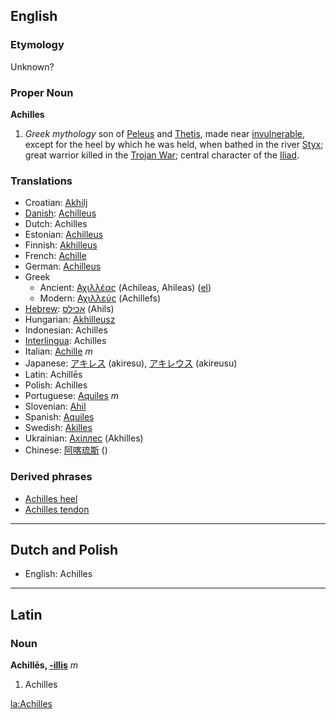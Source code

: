 ==English==
===Etymology===
Unknown?

===Proper Noun===
'''Achilles'''
{{wikipedia}}
# ''Greek mythology'' son of [[Peleus]] and [[Thetis]], made near [[invulnerable]], except for the heel by which he was held, when bathed in the river [[Styx]]; great warrior killed in the [[Trojan War]]; central character of the [[Iliad]].

=== Translations ===
*Croatian: [[Akhilj]]
*[[Danish]]: [[Achilleus]]
*Dutch: Achilles
*Estonian: [[Achilleus]]
*Finnish: [[Akhilleus]]
*French: [[Achille]] 
*German: [[Achilleus]] 
*Greek
**Ancient: [[Αχιλλέας]] (Achileas, Ahileas) ([[:el:Αχιλλέας|el]])
**Modern: [[Αχιλλεύς]] (Achillefs)
*[[Hebrew]]: [[אכילס]] (Ahils)
*Hungarian: [[Akhilleusz]]
*Indonesian: Achilles
*[[Interlingua]]: Achilles
*Italian: [[Achille]]  ''m''
*Japanese: [[アキレス]] (akiresu), [[アキレウス]] (akireusu)
*Latin: Achillēs
*Polish: Achilles
*Portuguese: [[Aquiles]] ''m''
*Slovenian: [[Ahil]]
*Spanish: [[Aquiles]]
*Swedish: [[Akilles]]
*Ukrainian: [[Ахіллес]] (Akhilles)
*Chinese: [[阿喀琉斯]] ()

=== Derived phrases ===
*[[Achilles heel]]
*[[Achilles tendon]]
----

==Dutch and Polish==

*English: Achilles
----
==Latin==
===Noun===
'''Achillēs, [[Wiktionary Appendix:Latin third declension|-illis]]''' ''m''

#Achilles

[[la:Achilles]]